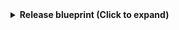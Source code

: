 <details>
<summary><b>Release blueprint (Click to expand)</b></summary>

```json showLineNumbers
{
  "identifier": "githubRelease",
  "title": "Release",
  "icon": "Github",
  "schema": {
    "properties": {
      "release_creation_time": {
        "icon": "DefaultProperty",
        "type": "string",
        "title": "Release creation time",
        "format": "date-time"
      },
      "author": {
        "type": "string",
        "title": "Author"
      },
      "description": {
        "type": "string",
        "title": "Description"
      }
    },
    "required": []
  },
  "mirrorProperties": {},
  "calculationProperties": {},
  "aggregationProperties": {},
  "relations": {
    "repository": {
      "title": "Repository",
      "target": "githubRepository",
      "required": false,
      "many": false
    },
    "tag": {
      "title": "Tag",
      "target": "githubTag",
      "required": false,
      "many": false
    }
  }
}
```

</details>
